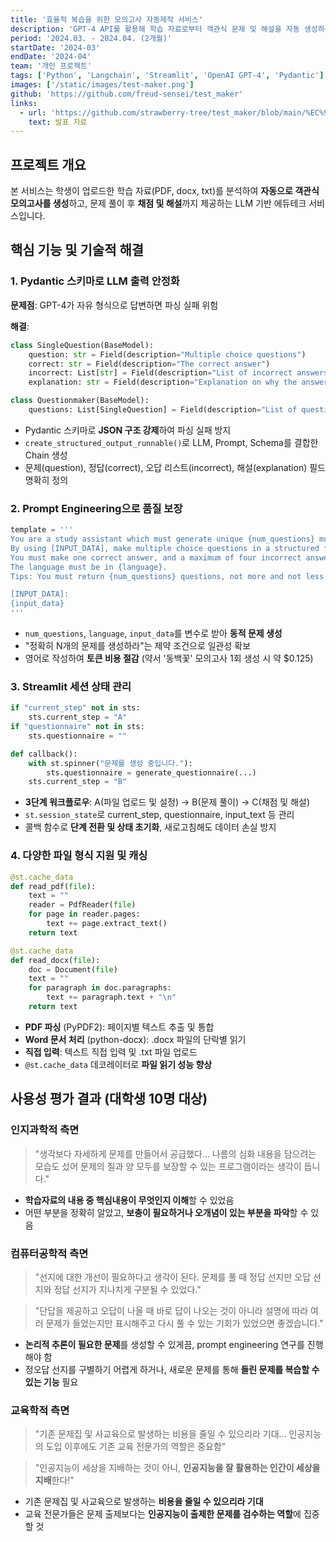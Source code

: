 ```yaml
---
title: '효율적 복습을 위한 모의고사 자동제작 서비스'
description: 'GPT-4 API를 활용해 학습 자료로부터 객관식 문제 및 해설을 자동 생성하는 에듀테크 서비스'
period: '2024.03. - 2024.04. (2개월)'
startDate: '2024-03'
endDate: '2024-04'
team: '개인 프로젝트'
tags: ['Python', 'Langchain', 'Streamlit', 'OpenAI GPT-4', 'Pydantic']
images: ['/static/images/test-maker.png']
github: 'https://github.com/freud-sensei/test_maker'
links:
  - url: 'https://github.com/strawberry-tree/test_maker/blob/main/%EC%9E%90%EC%97%B0%EC%96%B4%EC%B2%98%EB%A6%AC%EC%99%80%EA%B5%90%EC%9C%A1_%EA%B8%B0%EB%A7%90%EB%B0%9C%ED%91%9C_%EC%86%A1%EC%83%81%EB%A1%9D.pdf'
    text: 발표 자료
---
```


## 프로젝트 개요

본 서비스는 학생이 업로드한 학습 자료(PDF, docx, txt)를 분석하여 **자동으로 객관식 모의고사를 생성**하고, 문제 풀이 후 **채점 및 해설**까지 제공하는 LLM 기반 에듀테크 서비스입니다.

## 핵심 기능 및 기술적 해결

### 1. Pydantic 스키마로 LLM 출력 안정화

**문제점**: GPT-4가 자유 형식으로 답변하면 파싱 실패 위험

**해결**:

```python
class SingleQuestion(BaseModel):
    question: str = Field(description="Multiple choice questions")
    correct: str = Field(description="The correct answer")
    incorrect: List[str] = Field(description="List of incorrect answers")
    explanation: str = Field(description="Explanation on why the answer is correct")

class Questionmaker(BaseModel):
    questions: List[SingleQuestion] = Field(description="List of questions")
```

- Pydantic 스키마로 **JSON 구조 강제**하여 파싱 실패 방지
- `create_structured_output_runnable()`로 LLM, Prompt, Schema를 결합한 Chain 생성
- 문제(question), 정답(correct), 오답 리스트(incorrect), 해설(explanation) 필드 명확히 정의

### 2. Prompt Engineering으로 품질 보장

```python
template = '''
You are a study assistant which must generate unique {num_questions} multiple-choice questions for students.
By using [INPUT_DATA], make multiple choice questions in a structured format.
You must make one correct answer, and a maximum of four incorrect answers.
The language must be in {language}.
Tips: You must return {num_questions} questions, not more and not less.

[INPUT_DATA]:
{input_data}
'''
```

- `num_questions`, `language`, `input_data`를 변수로 받아 **동적 문제 생성**
- "정확히 N개의 문제를 생성하라"는 제약 조건으로 일관성 확보
- 영어로 작성하여 **토큰 비용 절감** (약서 '동백꽃' 모의고사 1회 생성 시 약 $0.125)

### 3. Streamlit 세션 상태 관리

```python
if "current_step" not in sts:
    sts.current_step = "A"
if "questionnaire" not in sts:
    sts.questionnaire = ""

def callback():
    with st.spinner("문제를 생성 중입니다."):
        sts.questionnaire = generate_questionnaire(...)
    sts.current_step = "B"
```

- **3단계 워크플로우**: A(파일 업로드 및 설정) → B(문제 풀이) → C(채점 및 해설)
- `st.session_state`로 current_step, questionnaire, input_text 등 관리
- 콜백 함수로 **단계 전환 및 상태 초기화**, 새로고침해도 데이터 손실 방지

### 4. 다양한 파일 형식 지원 및 캐싱

```python
@st.cache_data
def read_pdf(file):
    text = ""
    reader = PdfReader(file)
    for page in reader.pages:
        text += page.extract_text()
    return text

@st.cache_data
def read_docx(file):
    doc = Document(file)
    text = ""
    for paragraph in doc.paragraphs:
        text += paragraph.text + "\n"
    return text
```

- **PDF 파싱** (PyPDF2): 페이지별 텍스트 추출 및 통합
- **Word 문서 처리** (python-docx): .docx 파일의 단락별 읽기
- **직접 입력**: 텍스트 직접 입력 및 .txt 파일 업로드
- `@st.cache_data` 데코레이터로 **파일 읽기 성능 향상**

## 사용성 평가 결과 (대학생 10명 대상)

### 인지과학적 측면

> "생각보다 자세하게 문제를 만들어서 공급했다... 나름의 심화 내용을 담으려는 모습도 섰어 문제의 질과 양 모두를 보장할 수 있는 프로그램이라는 생각이 듭니다."

- **학습자료의 내용 중 핵심내용이 무엇인지 이해**할 수 있었음
- 어떤 부분을 정확히 알았고, **보충이 필요하거나 오개념이 있는 부분을 파악**할 수 있음

### 컴퓨터공학적 측면

> "선지에 대한 개선이 필요하다고 생각이 된다. 문제를 풀 때 정답 선지만 오답 선지와 정답 선지가 지나치게 구분될 수 있었다."

> "단답을 제공하고 오답이 나올 때 바로 답이 나오는 것이 아니라 설명에 따라 여러 문제가 들었는지만 표시해주고 다시 풀 수 있는 기회가 있었으면 좋겠습니다."

- **논리적 추론이 필요한 문제**를 생성할 수 있게끔, prompt engineering 연구를 진행해야 함
- 정오답 선지를 구별하기 어렵게 하거나, 새로운 문제를 통해 **들린 문제를 복습할 수 있는 기능** 필요

### 교육학적 측면

> "기존 문제집 및 사교육으로 발생하는 비용을 줄일 수 있으리라 기대... 인공지능의 도입 이후에도 기존 교육 전문가의 역할은 중요함"

> "인공지능이 세상을 지배하는 것이 아니, **인공지능을 잘 활용하는 인간이 세상을 지배**한다!"

- 기존 문제집 및 사교육으로 발생하는 **비용을 줄일 수 있으리라 기대**
- 교육 전문가들은 문제 출제보다는 **인공지능이 출제한 문제를 검수하는 역할**에 집중할 것
